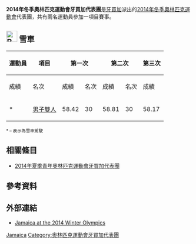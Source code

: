 {{Infobox Country Olympics
|NOC=JAM
|games=2014年冬季
|Chef De Mission= 
|competitors= '''2'''
|sports= 1
|flagbearer={{link-en|Marvin Dixon|Marvin Dixon}}<ref>{{cite news |last= |first= |date=29 January 2014 |title=Jamaican bobsled team ready for Sochi |url=http://sharenews.com/jamaican-bobsled-team-ready-for-sochi/ |newspaper=Sharenews |location= |publisher= |accessdate=2014-01-30 |deadurl=yes |archiveurl=https://web.archive.org/web/20140130065827/http://sharenews.com/jamaican-bobsled-team-ready-for-sochi/ |archivedate=2014-01-30 }}</ref>
|gold= 
|silver= 
|bronze= 
|total= 
|rank= 
}}
'''2014年冬季奧林匹克運動會牙買加代表團'''是[[牙買加|牙買加]]派出的[[2014年冬季奧林匹克運動會|2014年冬季奧林匹克運動會]]代表團，共有兩名運動員參加一項目賽事。

== [[Image:Bobsleigh_pictogram.svg|30px]] 雪車 ==
{{main|2014年冬季奧林匹克運動會雪車比賽}}

{|class="wikitable" style="font-size:90%"
|-
!rowspan="2"|運動員
!rowspan="2"|項目
!colspan="2"|第一次
!colspan="2"|第二次
!colspan="2"|第三次
!colspan="2"|第四次
!colspan="2"|總計
|-style="font-size:95%"
!成績
!名次
!成績
!名次
!成績
!名次
!成績
!名次
!成績
!名次
|-align=center
|align=left|{{link-en|Marvin Dixon|Marvin Dixon}}*<br>{{link-en|Winston Watt|Winston Watt}}
|align=left|[[2014年冬季奧林匹克運動會雪車比賽－男子雙人|男子雙人]]
|58.42
|30
|58.81
|30
|58.17
|29
|colspan=2|未晋级
|2:55.40
|29
|}
<small><nowiki>*</nowiki> – 表示為雪車駕駛</small>

== 相關條目 ==
* [[2014年夏季青年奧林匹克運動會牙買加代表團|2014年夏季青年奧林匹克運動會牙買加代表團]]

== 參考資料 ==
{{Reflist}}

== 外部連結 ==
* [http://www.sochi2014.com/en/team-jamaica Jamaica at the 2014 Winter Olympics]{{Wayback|url=http://www.sochi2014.com/en/team-jamaica |date=20140225153146 }} 

{{NOCin2014WinterOlympics}}

[[Category:2014年冬季奧林匹克運動會代表團|Jamaica]]
[[Category:奧林匹克運動會牙買加代表團|Category:奧林匹克運動會牙買加代表團]]